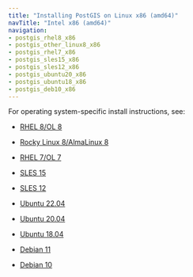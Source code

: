 ```yaml
---
title: "Installing PostGIS on Linux x86 (amd64)"
navTitle: "Intel x86 (amd64)"
navigation:
- postgis_rhel8_x86
- postgis_other_linux8_x86
- postgis_rhel7_x86
- postgis_sles15_x86
- postgis_sles12_x86
- postgis_ubuntu20_x86
- postgis_ubuntu18_x86
- postgis_deb10_x86
---
```


For operating system-specific install instructions, see:

  - [RHEL 8/OL 8](postgis_rhel8_x86) 

  - [Rocky Linux 8/AlmaLinux 8](postgis_other_linux8_x86)
  - [RHEL 7/OL 7](postgis_rhel7_x86)
  - [SLES 15](postgis_sles15_x86)
  - [SLES 12](postgis_sles12_x86)
  - [Ubuntu 22.04](postgis_ubuntu22_x86)
  - [Ubuntu 20.04](postgis_ubuntu20_x86)
  - [Ubuntu 18.04](postgis_ubuntu18_x86)
  - [Debian 11](08b_postgis_deb11_x86)
  - [Debian 10](postgis_deb10_x86)

